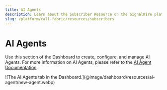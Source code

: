 ```yaml
---
title: AI Agents
description: Learn about the Subscriber Resource on the SignalWire platform - what they are, how they work, and how to manage them in the Dashboard.
slug: /platform/call-fabric/resources/subscribers
---
```


# AI Agents

Use this section of the Dashboard to create, configure, and manage AI Agents.
For more information on AI Agents, please refer to the 
[AI Agent Documentation](/ai/get-started/).

<Frame caption="AI Agents in the Dashboard">
  ![The AI Agents tab in the Dashboard.](@image/dashboard/resources/ai-agent/new-agent.webp)
</Frame>